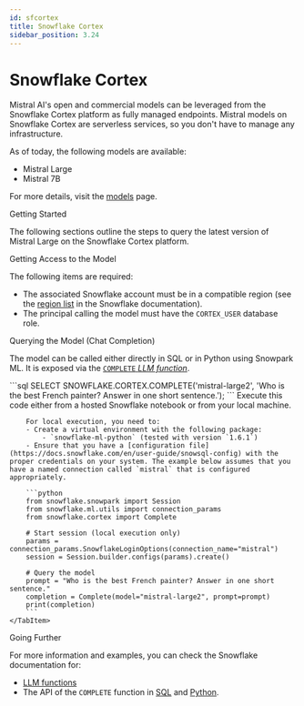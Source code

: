 ```yaml
---
id: sfcortex
title: Snowflake Cortex
sidebar_position: 3.24
---
```


# Snowflake Cortex

Mistral AI's open and commercial models can be leveraged from the Snowflake Cortex platform as fully managed endpoints. Mistral models on Snowflake Cortex are serverless services, so you don't have to manage any infrastructure.

As of today, the following models are available:
- Mistral Large
- Mistral 7B

For more details, visit the [models](../../../getting-started/models/models_overview) page.

<SectionTab as="h1" sectionId="getting-started">Getting Started</SectionTab>

The following sections outline the steps to query the latest version of Mistral Large on the Snowflake Cortex platform.

<SectionTab as="h2" variant="secondary" sectionId="getting-access-to-the-model">Getting Access to the Model</SectionTab>

The following items are required:
- The associated Snowflake account must be in a compatible region (see the [region list](https://docs.snowflake.com/en/user-guide/snowflake-cortex/llm-functions#availability) in the Snowflake documentation).
- The principal calling the model must have the `CORTEX_USER` database role.

<SectionTab as="h2" variant="secondary" sectionId="querying-the-model">Querying the Model (Chat Completion)</SectionTab>

The model can be called either directly in SQL or in Python using Snowpark ML. It is exposed via the [`COMPLETE` _LLM function_](https://docs.snowflake.com/en/sql-reference/functions/complete-snowflake-cortex).

<Tabs>
    <TabItem value="sql" label="SQL">
        ```sql
        SELECT SNOWFLAKE.CORTEX.COMPLETE('mistral-large2', 'Who is the best French painter? Answer in one short sentence.');
        ```
    </TabItem>
    <TabItem value="python" label="Python">
        Execute this code either from a hosted Snowflake notebook or from your local machine.

        For local execution, you need to:
        - Create a virtual environment with the following package:
            - `snowflake-ml-python` (tested with version `1.6.1`)
        - Ensure that you have a [configuration file](https://docs.snowflake.com/en/user-guide/snowsql-config) with the proper credentials on your system. The example below assumes that you have a named connection called `mistral` that is configured appropriately.

        ```python
        from snowflake.snowpark import Session
        from snowflake.ml.utils import connection_params
        from snowflake.cortex import Complete

        # Start session (local execution only)
        params = connection_params.SnowflakeLoginOptions(connection_name="mistral")
        session = Session.builder.configs(params).create()

        # Query the model
        prompt = "Who is the best French painter? Answer in one short sentence."
        completion = Complete(model="mistral-large2", prompt=prompt)
        print(completion)
        ```
    </TabItem>
</Tabs>

<SectionTab as="h1" sectionId="going-further">Going Further</SectionTab>

For more information and examples, you can check the Snowflake documentation for:
- [LLM functions](https://docs.snowflake.com/en/user-guide/snowflake-cortex/llm-functions)
- The API of the `COMPLETE` function in [SQL](https://docs.snowflake.com/en/sql-reference/functions/complete-snowflake-cortex) and [Python](https://docs.snowflake.com/en/developer-guide/snowpark-ml/reference/latest/api/model/snowflake.cortex.Complete).